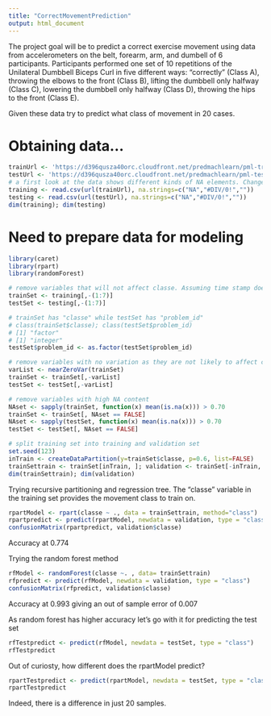 ```yaml
---
title: "CorrectMovementPrediction"
output: html_document
---
```


The project goal will be to predict a correct exercise movement using data from accelerometers on the belt, forearm, arm, and dumbell of 6 participants. Participants performed one set of 10 repetitions of the Unilateral Dumbbell Biceps Curl in five different ways: "correctly" (Class A), throwing the elbows to the front (Class B), lifting the dumbbell only halfway (Class C), lowering the dumbbell only halfway (Class D), throwing the hips to the front (Class E).

Given these data try to predict what class of movement in 20 cases. 

# Obtaining data...
```r
trainUrl <- 'https://d396qusza40orc.cloudfront.net/predmachlearn/pml-training.csv'
testUrl <- 'https://d396qusza40orc.cloudfront.net/predmachlearn/pml-testing.csv'
# a first look at the data shows different kinds of NA elements. Change to one. 
training <- read.csv(url(trainUrl), na.strings=c("NA","#DIV/0!",""))
testing <- read.csv(url(testUrl), na.strings=c("NA","#DIV/0!",""))
dim(training); dim(testing)
```

# Need to prepare data for modeling 
```r
library(caret)
library(rpart)
library(randomForest)

# remove variables that will not affect classe. Assuming time stamp does not have effect on classe. 
trainSet <- training[,-(1:7)]
testSet <- testing[,-(1:7)]

# trainSet has "classe" while testSet has "problem_id" 
# class(trainSet$classe); class(testSet$problem_id)
# [1] "factor"
# [1] "integer"
testSet$problem_id <- as.factor(testSet$problem_id)

# remove variables with no variation as they are not likely to affect change in classe
varList <- nearZeroVar(trainSet)
trainSet <- trainSet[,-varList]
testSet <- testSet[,-varList]  

# remove variables with high NA content
NAset <- sapply(trainSet, function(x) mean(is.na(x))) > 0.70
trainSet <- trainSet[, NAset == FALSE]
NAset <- sapply(testSet, function(x) mean(is.na(x))) > 0.70
testSet <- testSet[, NAset == FALSE]

# split training set into training and validation set
set.seed(123)
inTrain <- createDataPartition(y=trainSet$classe, p=0.6, list=FALSE)
trainSettrain <- trainSet[inTrain, ]; validation <- trainSet[-inTrain, ]
dim(trainSettrain); dim(validation)

```


Trying recursive partitioning and regression tree. The "classe" variable in the training set provides the movement class to train on. 
```r
rpartModel <- rpart(classe ~ ., data = trainSettrain, method="class")
rpartpredict <- predict(rpartModel, newdata = validation, type = "class")
confusionMatrix(rpartpredict, validation$classe) 
```
Accuracy at 0.774

Trying the random forest method
```r
rfModel <- randomForest(classe ~. , data= trainSettrain)
rfpredict <- predict(rfModel, newdata = validation, type = "class")
confusionMatrix(rfpredict, validation$classe)
```
Accuracy at 0.993 giving an out of sample error of 0.007


As random forest has higher accuracy let's go with it for predicting the test set
```r
rfTestpredict <- predict(rfModel, newdata = testSet, type = "class")
rfTestpredict
```

Out of curiosty, how different does the rpartModel predict?
```r
rpartTestpredict <- predict(rpartModel, newdata = testSet, type = "class")
rpartTestpredict
```

Indeed, there is a difference in just 20 samples. 